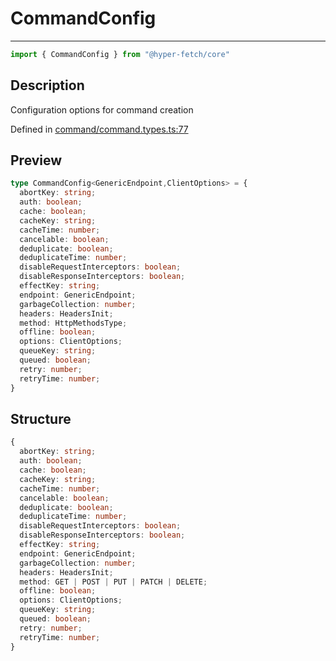 

# CommandConfig

<div class="api-docs__separator" data-reactroot="">

---

</div><div class="api-docs__import" data-reactroot="">

```ts
import { CommandConfig } from "@hyper-fetch/core"
```

</div><div class="api-docs__section">

## Description

</div><div class="api-docs__description"><span class="api-docs__do-not-parse">

Configuration options for command creation

</span></div><p class="api-docs__definition">

Defined in [command/command.types.ts:77](https://github.com/BetterTyped/hyper-fetch/blob/993719ed/packages/core/src/command/command.types.ts#L77)

</p><div class="api-docs__section">

## Preview

</div><div class="api-docs__preview type">

```ts
type CommandConfig<GenericEndpoint,ClientOptions> = {
  abortKey: string; 
  auth: boolean; 
  cache: boolean; 
  cacheKey: string; 
  cacheTime: number; 
  cancelable: boolean; 
  deduplicate: boolean; 
  deduplicateTime: number; 
  disableRequestInterceptors: boolean; 
  disableResponseInterceptors: boolean; 
  effectKey: string; 
  endpoint: GenericEndpoint; 
  garbageCollection: number; 
  headers: HeadersInit; 
  method: HttpMethodsType; 
  offline: boolean; 
  options: ClientOptions; 
  queueKey: string; 
  queued: boolean; 
  retry: number; 
  retryTime: number; 
}
```

</div><div class="api-docs__section">

## Structure

</div><div class="api-docs__returns">

```ts
{
  abortKey: string;
  auth: boolean;
  cache: boolean;
  cacheKey: string;
  cacheTime: number;
  cancelable: boolean;
  deduplicate: boolean;
  deduplicateTime: number;
  disableRequestInterceptors: boolean;
  disableResponseInterceptors: boolean;
  effectKey: string;
  endpoint: GenericEndpoint;
  garbageCollection: number;
  headers: HeadersInit;
  method: GET | POST | PUT | PATCH | DELETE;
  offline: boolean;
  options: ClientOptions;
  queueKey: string;
  queued: boolean;
  retry: number;
  retryTime: number;
}
```

</div>